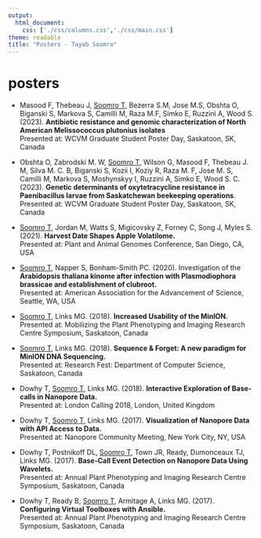```yaml
---
output:
  html_document:
    css: ['./css/columns.css','./css/main.css']
theme: readable
title: "Posters - Tayab Soomro"
---
```



# posters

- Masood F, Thebeau J, <u>Soomro T</u>, Bezerra S.M, Jose M.S, Obshta O, Biganski S, Markova S, Camilli M, Raza M.F, Simko E, Ruzzini A, Wood S. (2023). **Antibiotic resistance and genomic characterization of North American Melissococcus plutonius isolates**  
Presented at: WCVM Graduate Student Poster Day, Saskatoon, SK, Canada

- Obshta O, Zabrodski M. W, <u>Soomro T</u>, Wilson G, Masood F, Thebeau  J. M, Silva  M. C. B, Biganski  S, Kozii  I, Koziy  R, Raza  M. F, Jose  M. S, Camilli  M, Markova  S, Moshynskyy  I, Ruzzini  A, Simko E, Wood S. C. (2023). **Genetic determinants of oxytetracycline resistance in Paenibacillus larvae from Saskatchewan beekeeping operations**.   
Presented at: WCVM Graduate Student Poster Day, Saskatoon, SK, Canada

- <u>Soomro T</u>, Jordan M, Watts S, Migicovsky Z, Forney C, Song J, Myles S. (2021). **Harvest Date Shapes Apple Volatilome.**  
Presented at: Plant and Animal Genomes Conference, San Diego, CA, USA

- <u>Soomro T</u>, Napper S, Bonham-Smith PC. (2020). Investigation of the **Arabidopsis thaliana kinome after infection with Plasmodiophora brassicae and establishment of clubroot.**   
Presented at: American Association for the Advancement of Science, Seattle, WA, USA

- <u>Soomro T</u>, Links MG. (2018). **Increased Usability of the MinION.**  
Presented at: Mobilizing the Plant Phenotyping and Imaging Research Centre Symposium, Saskatoon, Canada

- <u>Soomro T</u>, Links MG. (2018). **Sequence & Forget: A new paradigm for MinION DNA Sequencing.**  
Presented at: Research Fest: Department of Computer Science, Saskatoon, Canada

- Dowhy T, <u>Soomro T</u>, Links MG. (2018). **Interactive Exploration of Base-calls in Nanopore Data.**  
Presented at: London Calling 2018, London, United Kingdom

- Dowhy T, <u>Soomro T</u>, Links MG. (2017). **Visualization of Nanopore Data with API Access to Data.**  
Presented at: Nanopore Community Meeting, New York City, NY, USA

- Dowhy T, Postnikoff DL, <u>Soomro T</u>, Town JR, Ready, Dumonceaux TJ, Links MG. (2017). **Base-Call Event Detection on Nanopore Data Using Wavelets.**  
Presented at: Annual Plant Phenotyping and Imaging Research Centre Symposium, Saskatoon, Canada

- Dowhy T, Ready B, <u>Soomro T</u>, Armitage A, Links MG. (2017). **Configuring Virtual Toolboxes with Ansible.**  
Presented at: Annual Plant Phenotyping and Imaging Research Centre Symposium, Saskatoon, Canada






